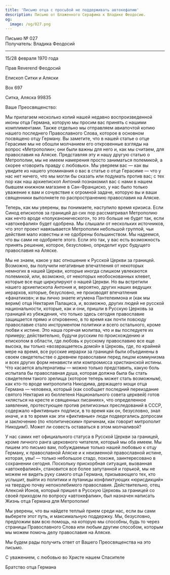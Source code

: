 ```yaml
---
title: 'Письмо отца с просьбой не поддерживать автокефалию'
description: Письмо от Блаженного Серафима к Владике Феодосию.
og:
  image: /og/027.png
---
```


<div style={{textAlign:'right', fontFamily:'monospace'}}>Письмо № 027</div>
<div style={{textAlign:'left', fontFamily:'monospace'}}>Получатель: Владикa Феодосий</div>

---

15/28 февраля 1970 года

Прав Reverend Феодосий

Епископ Ситки и Аляски

Box 697

Ситка, Аляска 99835

Ваше Преосвященство:

Мы прилагаем несколько копий нашей недавно воспроизведенной иконы отца Германа, которую мы просим вас принять с нашими комплиментами. Также отдельно мы отправляем авиапочтой копию нашего последнего Православного Слова, которое в основном посвящено отцу Герману. Вы заметите, что в нашей статье о отце Герасиме мы не обошли молчанием его откровенные взгляды на вопрос «Метрополии»; они были важны для него и, как мы считаем, для православия на Аляске. Представляя эту и нашу другую статью о Метрополии, мы не имеем намерения просто заниматься полемикой, а скорее «говорить правду с любовью». Мы уверяем вас — как вы увидите из нашего упоминания о вас в статье о отце Герасиме — что у нас нет ничего, что мы могли бы сказать или подумать против вас; с тех пор как наш архиепископ Антоний познакомил вас с нами в нашем бывшем книжном магазине в Сан-Франциско, у нас было только уважение к вам и сочувствие к огромной задаче, которую вы и ваши священники выполняете по распространению православия на Аляске.

Теперь, как мы уверены, вы понимаете, наступило время кризиса. Если Синод епископов за границей до сих пор рассматривал Метрополию как нечто вроде «полуканонического», то это больше не будет так, если «автокефалия» будет одобрена. Мы слышали от нескольких источников, что этот проект навязывается Метрополии небольшой группой, чьи действия мало известны и не одобрены большинством. Мы надеемся, что вы сами не одобряете этого. Если это так, у вас есть возможность принять решение, которое, безусловно, определит курс будущего православия на Аляске.

Мы не знаем, какое у вас отношение к Русской Церкви за границей. Возможно, вы получили негативные впечатления от некоторых немногих в нашей Церкви, которые иногда слишком увлекаются полемикой, или, возможно, от некоторых необоснованных клевет, которые все еще циркулируют о нашей Церкви. Но вы встретили нашего архиепископа Антония и, вероятно, других наших ведущих иерархов, которые, безусловно, не производят впечатления «фанатиков»; и вы лично знаете игумена Пантелеимона и (как мы верим) отца Нектария Палациса, и, возможно, других людей не русской национальности, которые, как и они, пришли в Русскую Церковь за границей из убеждения, что только здесь сегодня православие защищается прямо и откровенно, в то время как почти повсюду православие стало инструментом политики и всего остального, кроме любви к истине. Это наша горячая молитва, что и вы последуете их примеру; действительно, будучи русским по происхождению и епископом в области, где любовь к русскому православию все еще высока, вы только «возвращаетесь домой» в Церковь, где, по крайней мере на время, все русские иерархи за границей были объединены в своем свидетельстве о древнем православии перед лицом коммунизма и всех других форм ненависти или компромисса христианской истины. Что касается альтернативы — можно только представить, какую боль испытала бы православная душа, которая должна была бы стать свидетелем такого зрелища (которое теперь может стать возможным), как кто-то вроде митрополита Никодима, держащего мощи отца Германа — человека, который (как сообщает последний переиздание святого Нектария из бюллетеня Национального совета церквей) готов «клясться на кресте и священных писаниях», что определенное заявление, протестующее против религиозных преследований в СССР, содержало «фиктивные» подписи, в то время как он, безусловно, знал иначе, и в то время как эти «фиктивные» люди подвергались допросам и заключению (по «политическим» причинам, как говорит митрополит Никодим!). Может ли совесть оставаться в этом молчаливой?

У нас самих нет официального статуса в Русской Церкви за границей, кроме личного ранга церковного читателя, который мы оба имеем. Мы пишем это письмо вам, побуждаемые только нашей любовью к отцу Герману, к православной Аляске и к неизменной православной истине, которая, увы! — только небольшое стадо, похоже, заинтересовано в сохранении сегодня. Поскольку прискорбная ситуация, вызванная «автокефалией», становится все более запутанной и горькой, мы не можем не видеть руку самого отца Германа, призывающего тех, кто услышит, выйти из политики и путаницы конфликтующих «юрисдикций» на твердую почву непоколебимого православия. Действительно, отец Алексий Ионов, который пришел в Русскую Церковь за границей со своей приходом по вопросу «автокефалии», был назначен написать Жизнь отца Германа для Метрополии!

Мы уверены, что вы найдете теплый прием среди нас, если вы сами выберете этот путь, и максимальную поддержку. Мы, безусловно, предложим вам всю помощь, на которую мы способны, будь то через страницы Православного Слова или любым другим способом, которым мы можем помочь делу православия на Аляске.

Мы будем рады получить ответ от Вашего Преосвященства на это письмо.

С уважением, с любовью во Христе нашем Спасителе

Братство отца Германа